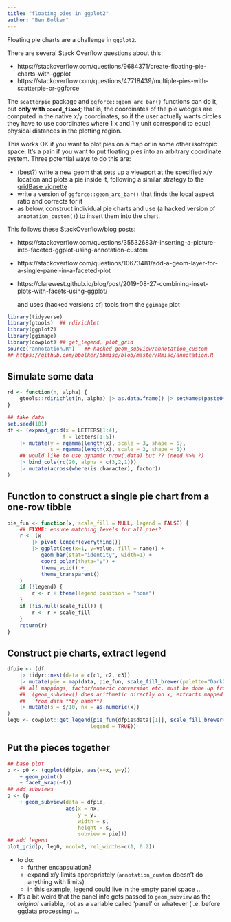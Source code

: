 ```yaml
---
title: "floating pies in ggplot2"
author: "Ben Bolker"
---
```


Floating pie charts are a challenge in `ggplot2`.

There are several Stack Overflow questions about this:

- https://stackoverflow.com/questions/9684371/create-floating-pie-charts-with-ggplot
- https://stackoverflow.com/questions/47718439/multiple-pies-with-scatterpie-or-ggforce

The `scatterpie` package and `ggforce::geom_arc_bar()` functions can do it, but **only with `coord_fixed`**; that is, the coordinates of the pie wedges are computed in the native x/y coordinates, so if the user actually wants circles they have to use coordinates where 1 x and 1 y unit correspond to equal physical distances in the plotting region.

This works OK if you want to plot pies on a map or in some other isotropic space. It's a pain if you want to put floating pies into an arbitrary coordinate system. Three potential ways to do this are:

* (best?) write a new geom that sets up a viewport at the specified x/y location and plots a pie inside it, following a similar strategy to the [gridBase vignette](https://cran.r-project.org/web/packages/gridBase/vignettes/gridBase.pdf)
* write a version of `ggforce::geom_arc_bar()` that finds the local aspect ratio and corrects for it
* as below, construct individual pie charts and use (a hacked version of `annotation_custom()`) to insert them into the chart.

This follows these StackOverflow/blog posts:

- https://stackoverflow.com/questions/35532683/r-inserting-a-picture-into-faceted-ggplot-using-annotation-custom
- https://stackoverflow.com/questions/10673481/add-a-geom-layer-for-a-single-panel-in-a-faceted-plot
- https://clarewest.github.io/blog/post/2019-08-27-combining-inset-plots-with-facets-using-ggplot/

	and uses (hacked versions of) tools from the `ggimage` plot

```r
library(tidyverse)
library(gtools)  ## rdirichlet
library(ggplot2)
library(ggimage)
library(cowplot) ## get_legend, plot_grid
source("annotation.R")   ## hacked geom_subview/annotation_custom
## https://github.com/bbolker/bbmisc/blob/master/Rmisc/annotation.R
```

## Simulate some data

```r
rd <- function(n, alpha) {
    gtools::rdirichlet(n, alpha) |> as.data.frame() |> setNames(paste0("c", 1:length(alpha)))
}

## fake data
set.seed(101)
df <- (expand_grid(x = LETTERS[1:4],
                  f = letters[1:5])
    |> mutate(y = rgamma(length(x), scale = 3, shape = 5),
              s = rgamma(length(x), scale = 3, shape = 5))
    ## would like to use dynamic nrow(.data) but ?? (need %>% ?)
    |> bind_cols(rd(20, alpha = c(3,2,1)))
    |> mutate(across(where(is.character), factor))
)
```


## Function to construct a single pie chart from a one-row tibble

```r
pie_fun <- function(x, scale_fill = NULL, legend = FALSE) {
    ## FIXME: ensure matching levels for all pies?
    r <- (x
        |> pivot_longer(everything())
        |> ggplot(aes(x=1, y=value, fill = name)) +
           geom_bar(stat="identity", width=1) +
           coord_polar(theta="y") +
           theme_void() +
           theme_transparent()
    )
    if (!legend) {
        r <- r + theme(legend.position = "none")
    }
    if (!is.null(scale_fill)) {
        r <- r + scale_fill
    }
    return(r)
}
```

## Construct pie charts, extract legend

```r
dfpie <- (df
    |> tidyr::nest(data = c(c1, c2, c3))
    |> mutate(pie = map(data, pie_fun, scale_fill_brewer(palette="Dark2")))
    ## all mappings, factor/numeric conversion etc. must be done up front!
    ##  (geom_subview() does arithmetic directly on x, extracts mapped columns
    ##   from data **by name**)
    |> mutate(s = s/10, nx = as.numeric(x))
)
leg0 <- cowplot::get_legend(pie_fun(dfpie$data[[1]], scale_fill_brewer(palette="Dark2"),
                           legend = TRUE))
```

## Put the pieces together

```r
## base plot
p <- p0 <- (ggplot(dfpie, aes(x=x, y=y))
    + geom_point()
    + facet_wrap(~f))
## add subviews
p <- (p
    + geom_subview(data = dfpie,
                   aes(x = nx,
                       y = y,
                       width = s,
                       height = s,
                       subview = pie)))
## add legend
plot_grid(p, leg0, ncol=2, rel_widths=c(1, 0.2))
```                          

- to do:
  - further encapsulation?
  - expand x/y limits appropriately (`annotation_custom` doesn't do anything with limits)
  - in this example, legend could live in the empty panel space ...
- It's a bit weird that the panel info gets passed to `geom_subview` as the *original* variable,
not as a variable called 'panel' or whatever (i.e. before ggdata processing) ...


